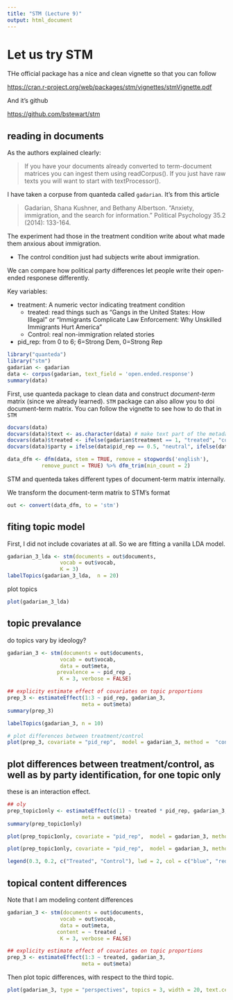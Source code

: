 ```yaml
---
title: "STM (Lecture 9)"
output: html_document
---
```


# Let us try STM

THe official package has a nice and clean vignette so that you can follow

<https://cran.r-project.org/web/packages/stm/vignettes/stmVignette.pdf>

And it's github

<https://github.com/bstewart/stm>

## reading in documents

As the authors explained clearly:

> If you have your documents already converted to term-document matrices you can ingest them using readCorpus(). If you just have raw texts you will want to start with textProcessor().

I have taken a corpuse from quanteda called `gadarian`. It's from this article

> Gadarian, Shana Kushner, and Bethany Albertson. "Anxiety, immigration, and the search for information." Political Psychology 35.2 (2014): 133-164.

The experiment had those in the treatment condition write about what made them anxious about immigration.

-   The control condition just had subjects write about immigration.

We can compare how political party differences let people write their open-ended responese differently.

Key variables:

-   treatment: A numeric vector indicating treatment condition
    -   treated: read things such as "Gangs in the United States: How Illegal" or "Immigrants Complicate Law Enforcement: Why Unskilled Immigrants Hurt America"
    -   Control: real non-immigration related stories
-   pid_rep: from 0 to 6; 6=Strong Dem, 0=Strong Rep

```r
library("quanteda")
library("stm")
gadarian <- gadarian
data <- corpus(gadarian, text_field = 'open.ended.response')
summary(data)
```

First, use quanteda package to clean data and construct *document-term* matrix (since we already learned). `STM` package can also allow you to doi document-term matrix. You can follow the vignette to see how to do that in `STM`

```r
docvars(data)
docvars(data)$text <- as.character(data) # make text part of the metadata
docvars(data)$treated <- ifelse(gadarian$treatment == 1, "treated", "control")
docvars(data)$party = ifelse(data$pid_rep == 0.5, "neutral", ifelse(data$pid_rep < 0.5, "Rep", "Dem"))

data_dfm <- dfm(data, stem = TRUE, remove = stopwords('english'),
           remove_punct = TRUE) %>% dfm_trim(min_count = 2)
```

STM and quenteda takes different types of document-term matrix internally.

We transform the document-term matrix to STM's format

```r
out <- convert(data_dfm, to = 'stm')
```

## fiting topic model

First, I did not include covariates at all. So we are fitting a vanilla LDA model.

```r
gadarian_3_lda <- stm(documents = out$documents,
                 vocab = out$vocab,
                 K = 3)
labelTopics(gadarian_3_lda,  n = 20)
```

plot topics

```r
plot(gadarian_3_lda)
```

## topic prevalance

do topics vary by ideology?

```r
gadarian_3 <- stm(documents = out$documents,
                 vocab = out$vocab,
                 data = out$meta,
                prevalence = ~ pid_rep ,
                 K = 3, verbose = FALSE)

## explicity estimate effect of covariates on topic proportions
prep_3 <- estimateEffect(1:3 ~ pid_rep, gadarian_3,
                        meta = out$meta)
summary(prep_3)
```

```r
labelTopics(gadarian_3, n = 10)
```

```r
# plot differences between treatment/control
plot(prep_3, covariate = "pid_rep",  model = gadarian_3, method =  "continuous")
```

## plot differences between treatment/control, as well as by party identification, for one topic only

these is an interaction effect.

```r
## oly 
prep_topic1only <- estimateEffect(c(1) ~ treated * pid_rep, gadarian_3,
                        meta = out$meta)
summary(prep_topic1only)

plot(prep_topic1only, covariate = "pid_rep",  model = gadarian_3, method =  "continuous", moderator = "treated", moderator.value = "treated",  linecol = "blue",printlegend = F, ylim = c(0, .5))

plot(prep_topic1only, covariate = "pid_rep",  model = gadarian_3, method =  "continuous", moderator = "treated", moderator.value = "control",  linecol = "red",printlegend = F, add = T, ylim = c(0,.5))

legend(0.3, 0.2, c("Treated", "Control"), lwd = 2, col = c("blue", "red"))

```

## topical content differences

Note that I am modeling content differences

```r
gadarian_3 <- stm(documents = out$documents,
                 vocab = out$vocab,
                 data = out$meta,
                content = ~ treated ,
                 K = 3, verbose = FALSE)

## explicity estimate effect of covariates on topic proportions
prep_3 <- estimateEffect(1:3 ~ treated, gadarian_3,
                        meta = out$meta)
```

Then plot topic differences, with respect to the third topic.

```r
plot(gadarian_3, type = "perspectives", topics = 3, width = 20, text.cex = 3)
```
